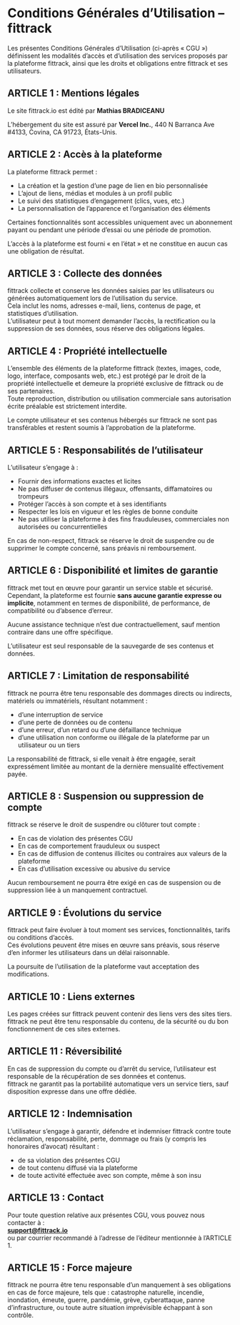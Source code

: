 # Conditions Générales d’Utilisation – fittrack

Les présentes Conditions Générales d’Utilisation (ci-après « CGU ») définissent les modalités d’accès et d’utilisation des services proposés par la plateforme fittrack, ainsi que les droits et obligations entre fittrack et ses utilisateurs.

## ARTICLE 1 : Mentions légales

Le site fittrack.io est édité par **Mathias BRADICEANU**

L’hébergement du site est assuré par **Vercel Inc.**, 440 N Barranca Ave #4133, Covina, CA 91723, États-Unis.

## ARTICLE 2 : Accès à la plateforme

La plateforme fittrack permet :

- La création et la gestion d’une page de lien en bio personnalisée  
- L’ajout de liens, médias et modules à un profil public  
- Le suivi des statistiques d’engagement (clics, vues, etc.)  
- La personnalisation de l’apparence et l’organisation des éléments

Certaines fonctionnalités sont accessibles uniquement avec un abonnement payant ou pendant une période d’essai ou une période de promotion.

L’accès à la plateforme est fourni « en l’état » et ne constitue en aucun cas une obligation de résultat.

## ARTICLE 3 : Collecte des données

fittrack collecte et conserve les données saisies par les utilisateurs ou générées automatiquement lors de l’utilisation du service.  
Cela inclut les noms, adresses e-mail, liens, contenus de page, et statistiques d’utilisation.  
L’utilisateur peut à tout moment demander l’accès, la rectification ou la suppression de ses données, sous réserve des obligations légales.

## ARTICLE 4 : Propriété intellectuelle

L’ensemble des éléments de la plateforme fittrack (textes, images, code, logo, interface, composants web, etc.) est protégé par le droit de la propriété intellectuelle et demeure la propriété exclusive de fittrack ou de ses partenaires.  
Toute reproduction, distribution ou utilisation commerciale sans autorisation écrite préalable est strictement interdite.

Le compte utilisateur et ses contenus hébergés sur fittrack ne sont pas transférables et restent soumis à l’approbation de la plateforme.

## ARTICLE 5 : Responsabilités de l’utilisateur

L’utilisateur s’engage à :

- Fournir des informations exactes et licites  
- Ne pas diffuser de contenus illégaux, offensants, diffamatoires ou trompeurs  
- Protéger l’accès à son compte et à ses identifiants  
- Respecter les lois en vigueur et les règles de bonne conduite  
- Ne pas utiliser la plateforme à des fins frauduleuses, commerciales non autorisées ou concurrentielles

En cas de non-respect, fittrack se réserve le droit de suspendre ou de supprimer le compte concerné, sans préavis ni remboursement.

## ARTICLE 6 : Disponibilité et limites de garantie

fittrack met tout en œuvre pour garantir un service stable et sécurisé.  
Cependant, la plateforme est fournie **sans aucune garantie expresse ou implicite**, notamment en termes de disponibilité, de performance, de compatibilité ou d’absence d’erreur.

Aucune assistance technique n’est due contractuellement, sauf mention contraire dans une offre spécifique.

L’utilisateur est seul responsable de la sauvegarde de ses contenus et données.

## ARTICLE 7 : Limitation de responsabilité

fittrack ne pourra être tenu responsable des dommages directs ou indirects, matériels ou immatériels, résultant notamment :

- d’une interruption de service  
- d’une perte de données ou de contenu  
- d’une erreur, d’un retard ou d’une défaillance technique  
- d’une utilisation non conforme ou illégale de la plateforme par un utilisateur ou un tiers

La responsabilité de fittrack, si elle venait à être engagée, serait expressément limitée au montant de la dernière mensualité effectivement payée.

## ARTICLE 8 : Suspension ou suppression de compte

fittrack se réserve le droit de suspendre ou clôturer tout compte :

- En cas de violation des présentes CGU  
- En cas de comportement frauduleux ou suspect  
- En cas de diffusion de contenus illicites ou contraires aux valeurs de la plateforme  
- En cas d’utilisation excessive ou abusive du service

Aucun remboursement ne pourra être exigé en cas de suspension ou de suppression liée à un manquement contractuel.

## ARTICLE 9 : Évolutions du service

fittrack peut faire évoluer à tout moment ses services, fonctionnalités, tarifs ou conditions d’accès.  
Ces évolutions peuvent être mises en œuvre sans préavis, sous réserve d’en informer les utilisateurs dans un délai raisonnable.

La poursuite de l’utilisation de la plateforme vaut acceptation des modifications.

## ARTICLE 10 : Liens externes

Les pages créées sur fittrack peuvent contenir des liens vers des sites tiers.  
fittrack ne peut être tenu responsable du contenu, de la sécurité ou du bon fonctionnement de ces sites externes.

## ARTICLE 11 : Réversibilité

En cas de suppression du compte ou d’arrêt du service, l’utilisateur est responsable de la récupération de ses données et contenus.  
fittrack ne garantit pas la portabilité automatique vers un service tiers, sauf disposition expresse dans une offre dédiée.

## ARTICLE 12 : Indemnisation

L’utilisateur s’engage à garantir, défendre et indemniser fittrack contre toute réclamation, responsabilité, perte, dommage ou frais (y compris les honoraires d’avocat) résultant :

- de sa violation des présentes CGU  
- de tout contenu diffusé via la plateforme  
- de toute activité effectuée avec son compte, même à son insu

## ARTICLE 13 : Contact

Pour toute question relative aux présentes CGU, vous pouvez nous contacter à :  
**[support@fittrack.io](mailto:support@fittrack.io)**  
ou par courrier recommandé à l’adresse de l’éditeur mentionnée à l’ARTICLE 1.

## ARTICLE 15 : Force majeure

fittrack ne pourra être tenu responsable d’un manquement à ses obligations en cas de force majeure, tels que : catastrophe naturelle, incendie, inondation, émeute, guerre, pandémie, grève, cyberattaque, panne d’infrastructure, ou toute autre situation imprévisible échappant à son contrôle.
